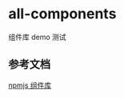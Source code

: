 # all-components

组件库 demo 测试

## 参考文档
[npmjs 组件库](https://www.npmjs.com/settings/cocoa_kk/packages)
